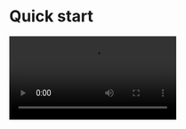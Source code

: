 

# Quick start

<Video src="https://www.youtube.com/embed/RowFWxNfQhc"/>					

<Note title="TIPS">If you need the call invitation feature, the integration method is different. Please refer to [this document](./03-Quick%20start%20(with%20call%20invitation).mdx).</Note>

## Integrate the SDK


### Add ZegoUIKitPrebuiltCall as dependencies


Run the following code in your project root directory :

```plaintext 
flutter pub add zego_uikit_prebuilt_call
```

### Import the SDK


Now in your Dart code, import the prebuilt Call Kit SDK.

```dart
import 'package:zego_uikit_prebuilt_call/zego_uikit_prebuilt_call.dart';
```

### Using the ZegoUIKitPrebuiltCall in your project


* Go to [ZEGOCLOUD Admin Console ](https://console.zegocloud.com/), get the `appID` and `appSign` of your project.
* Specify the `userID` and `userName` for connecting the Call Kit service.
* Create a `callID` that represents the call you want to make.
* `userID` and `callID` can only contain numbers, letters, and underlines (_).
* Users that join the call with the same `callID` can talk to each other.

```dart
class CallPage extends StatelessWidget {
  const CallPage({Key? key, required this.callID}) : super(key: key);
  final String callID;

  @override
  Widget build(BuildContext context) {
    return ZegoUIKitPrebuiltCall(
      appID: yourAppID, // Fill in the appID that you get from ZEGOCLOUD Admin Console.
      appSign: yourAppSign, // Fill in the appSign that you get from ZEGOCLOUD Admin Console.
      userID: 'user_id',
      userName: 'user_name',
      callID: callID,
      // You can also use groupVideo/groupVoice/oneOnOneVoice to make more types of calls.
      config: ZegoUIKitPrebuiltCallConfig.oneOnOneVideoCall(),
    );
  }
}
```

Now, you can make a new call by navigating to this `CallPage`.

## Configure your project

<Tabs>
  <Tab title="Android">
      <Accordion title="Edit android/app/build.gradle" defaultOpen="false">
        Open the file `android/app/build.gradle`
        
        <Steps>
          <Step title="add the following">
            ```gradle
            dependencies {
              implementation "org.jetbrains.kotlin:kotlin-stdlib-jdk8:$kotlin_version"
            }
            ```
            <Frame width="800" height="auto" caption="">
              <img src="https://media-resource.spreading.io/docuo/workspace564/27e54a759d23575969552654cb45bf89/68c974520a.jpeg" alt="android-config-appbuildgradle.jpeg"/>
            </Frame>
          </Step>
          <Step title="change the `minSdkVersion`">
            ```xml
            minSdkVersion 21
            ```
            <Frame width="auto" height="auto" caption="">
              <img src="https://storage.zego.im/sdk-doc/Pics/ZegoUIKit/Flutter/android_min_sdk_21.png" />
            </Frame>
          </Step>
          <Step title="change the compileSdkVersion to 33">
            <Frame width="400"  height="auto" caption="">
              <img src="https://media-resource.spreading.io/5fa3f99cda659c8c9f2907cbb0242e6c/workspace86/compile_sdk_version.png" />
            </Frame>
          </Step>
        </Steps>
        <Note title="created with Flutter 2.x.x">
          > If your project is created with **Flutter 2.x.x**, you will need to modify the `compileSdkVersion` to **33**.
          
          <Frame width="800" height="auto" caption="">
            <img src="https://storage.zego.im/sdk-doc/Pics/ZegoUIKit/Flutter/compile_sdk_version.png" />
          </Frame>
        </Note>
      </Accordion>

      <Accordion title="Edit android/build.gradle" defaultOpen="false">
      
        <UIKIT_FLUTTER_ANDROID_GRADLE_CONFIG />

      </Accordion>

      <Accordion title="Modify gradle-wrapper.properties" defaultOpen="false">
        Make the `gradle` version >= 7.0: In the `your_project/android/gradle/wrapper/gradle-wrapper.properties` file, modify the `distributionUrl` to `https://services.gradle.org/distributions/gradle-7.4-all.zip`.

        ```xml gradle-wrapper.properties
        distributionUrl=https\://services.gradle.org/distributions/gradle-7.4-all.zip
        ```

        <Frame width="400"  height="auto" caption="">
          <img src="https://media-resource.spreading.io/5fa3f99cda659c8c9f2907cbb0242e6c/workspace86/kotlin180.jpg" />
        </Frame>
      </Accordion>

      <Accordion title="Modify permissions" defaultOpen="false">
        Open the file `your_project/app/src/main/AndroidManifest.xml`, and add the following code:

        ```html AndroidManifest.xml
        <uses-permission android:name="android.permission.INTERNET" />
        <uses-permission android:name="android.permission.ACCESS_WIFI_STATE" />
        <uses-permission android:name="android.permission.ACCESS_NETWORK_STATE" />
        <uses-permission android:name="android.permission.BLUETOOTH" />

        <uses-permission android:name="android.permission.RECORD_AUDIO" />
        <uses-permission android:name="android.permission.MODIFY_AUDIO_SETTINGS" />
        <uses-permission android:name="android.permission.CAMERA" />

        <uses-permission android:name="android.permission.WAKE_LOCK" />
        <uses-permission android:name="android.permission.VIBRATE"/>

        <uses-permission android:name="android.permission.ACCESS_NOTIFICATION_POLICY"/>
        <uses-permission android:name="android.permission.POST_NOTIFICATIONS"/>
        <!--for bring app to foreground from background in Android 10 -->
        <uses-permission android:name="android.permission.SYSTEM_ALERT_WINDOW" />
        ```

        <Frame width="400"  height="auto" caption="">
          <img src="https://media-resource.spreading.io/5fa3f99cda659c8c9f2907cbb0242e6c/workspace86/permission_android.png" />
        </Frame>
      </Accordion>

      <Accordion title="Prevent code obfuscation" defaultOpen="false">

        <UIKIT_ANDROID_PREVENT_CODE_OBFUSCATION />

      </Accordion>
  </Tab>
  
  <Tab title="iOS">
    <Accordion title="Modify Permissions" defaultOpen="false">


<UIKIT_IOS_PERMISSION_CONFIG_EN />

    </Accordion>
    <Accordion title="Disable 'Build Libraries for Distribution'" defaultOpen="false">
      Open the your_project > iOS > Runner.xcworkspace file.

      Select your target project, and follow the notes on the following image to disable the `Build Libraries for Distribution`.

      <Frame width="400"  height="auto" caption="">
        <img src="https://media-resource.spreading.io/5fa3f99cda659c8c9f2907cbb0242e6c/workspace86/call_disable_build_libraries_for_distribution.png" />
      </Frame>
    </Accordion>
  </Tab>
</Tabs>



## Run & Test


Now you have finished all the steps!

You can simply click the **Run** or **Debug** to run and test your App on your device.

<Frame width="400"  height="auto" caption="">
  <img src="https://media-resource.spreading.io/5fa3f99cda659c8c9f2907cbb0242e6c/workspace86/run_flutter_project.jpg" />
</Frame>


## Related guide and resources

<CardGroup cols={2}>
  <Card title="Sample Code" href="https://github.com/ZEGOCLOUD/zego_uikit_prebuilt_call_example_flutter" target="_blank">
    Click here to get the complete sample code.
  </Card>
  <Card title="API reference" href="https://pub.dev/documentation/zego_uikit_prebuilt_call/latest/topics/APIs-topic.html" target="_blank">
    Click here for detailed explanations of all APIs.
  </Card>
</CardGroup>

